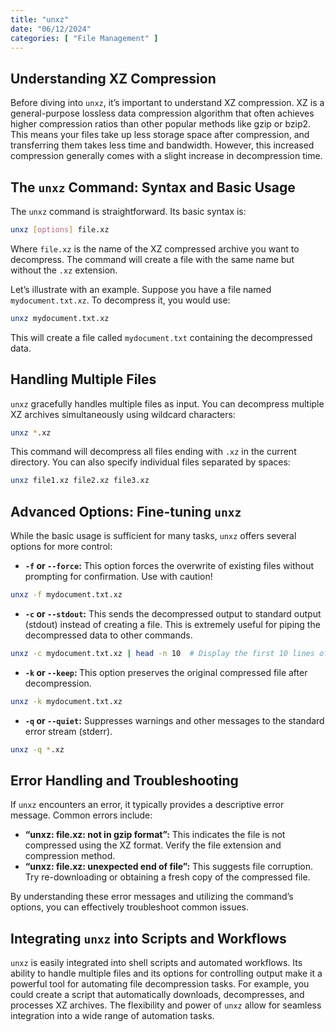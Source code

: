 ```yaml
---
title: "unxz"
date: "06/12/2024"
categories: [ "File Management" ]
---
```

## Understanding XZ Compression

Before diving into `unxz`, it's important to understand XZ compression.  XZ is a general-purpose lossless data compression algorithm that often achieves higher compression ratios than other popular methods like gzip or bzip2.  This means your files take up less storage space after compression, and transferring them takes less time and bandwidth.  However, this increased compression generally comes with a slight increase in decompression time.

## The `unxz` Command: Syntax and Basic Usage

The `unxz` command is straightforward. Its basic syntax is:

```bash
unxz [options] file.xz
```

Where `file.xz` is the name of the XZ compressed archive you want to decompress.  The command will create a file with the same name but without the `.xz` extension.

Let's illustrate with an example. Suppose you have a file named `mydocument.txt.xz`.  To decompress it, you would use:

```bash
unxz mydocument.txt.xz 
```

This will create a file called `mydocument.txt` containing the decompressed data.

##  Handling Multiple Files

`unxz` gracefully handles multiple files as input. You can decompress multiple XZ archives simultaneously using wildcard characters:

```bash
unxz *.xz
```

This command will decompress all files ending with `.xz` in the current directory.  You can also specify individual files separated by spaces:

```bash
unxz file1.xz file2.xz file3.xz
```

##  Advanced Options: Fine-tuning `unxz`

While the basic usage is sufficient for many tasks, `unxz` offers several options for more control:

* **`-f` or `--force`:** This option forces the overwrite of existing files without prompting for confirmation.  Use with caution!

```bash
unxz -f mydocument.txt.xz 
```

* **`-c` or `--stdout`:** This sends the decompressed output to standard output (stdout) instead of creating a file. This is extremely useful for piping the decompressed data to other commands.

```bash
unxz -c mydocument.txt.xz | head -n 10  # Display the first 10 lines of the decompressed file
```

* **`-k` or `--keep`: **This option preserves the original compressed file after decompression.

```bash
unxz -k mydocument.txt.xz
```

* **`-q` or `--quiet`:** Suppresses warnings and other messages to the standard error stream (stderr).

```bash
unxz -q *.xz
```


##  Error Handling and Troubleshooting

If `unxz` encounters an error, it typically provides a descriptive error message. Common errors include:

* **"unxz: file.xz: not in gzip format":** This indicates the file is not compressed using the XZ format.  Verify the file extension and compression method.
* **"unxz: file.xz: unexpected end of file":** This suggests file corruption. Try re-downloading or obtaining a fresh copy of the compressed file.

By understanding these error messages and utilizing the command's options, you can effectively troubleshoot common issues.


##  Integrating `unxz` into Scripts and Workflows

`unxz` is easily integrated into shell scripts and automated workflows.  Its ability to handle multiple files and its options for controlling output make it a powerful tool for automating file decompression tasks.  For example, you could create a script that automatically downloads, decompresses, and processes XZ archives.  The flexibility and power of `unxz` allow for seamless integration into a wide range of automation tasks.

